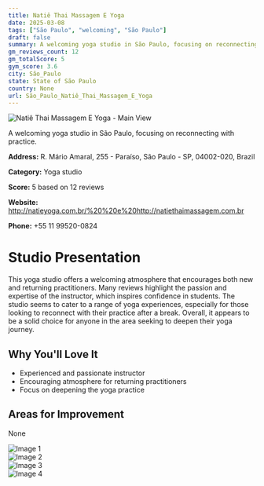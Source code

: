 ```yaml
---
title: Natiê Thai Massagem E Yoga
date: 2025-03-08
tags: ["São Paulo", "welcoming", "São Paulo"]  
draft: false
summary: A welcoming yoga studio in São Paulo, focusing on reconnecting with practice.
gm_reviews_count: 12
gm_totalScore: 5
gym_score: 3.6
city: São_Paulo
state: State of São Paulo
country: None
url: São_Paulo_Natiê_Thai_Massagem_E_Yoga
---
```


<div className="aspect-[16/9] relative my-8">
  <img 
    src="https://lh5.googleusercontent.com/p/AF1QipOxZDVPs-V2FIpTnI299A8tQ3F6HZPZEkjKVaiC=w1920-h1080-k-no"
    alt="Natiê Thai Massagem E Yoga - Main View"
    className="object-cover absolute inset-0 w-full h-full rounded-lg"
  />
</div>

A welcoming yoga studio in São Paulo, focusing on reconnecting with practice.

**Address:** R. Mário Amaral, 255 - Paraíso, São Paulo - SP, 04002-020, Brazil

**Category:** Yoga studio

**Score:** 5 based on 12 reviews

**Website:** http://natieyoga.com.br/%20%20e%20http://natiethaimassagem.com.br

**Phone:** +55 11 99520-0824

# Studio Presentation

This yoga studio offers a welcoming atmosphere that encourages both new and returning practitioners. Many reviews highlight the passion and expertise of the instructor, which inspires confidence in students. The studio seems to cater to a range of yoga experiences, especially for those looking to reconnect with their practice after a break. Overall, it appears to be a solid choice for anyone in the area seeking to deepen their yoga journey.



## Why You'll Love It

- Experienced and passionate instructor
- Encouraging atmosphere for returning practitioners
- Focus on deepening the yoga practice

## Areas for Improvement

None

<div className="grid grid-cols-1 xl:grid-cols-2 gap-4 my-8">
<div className="aspect-[4/3] relative"><img src="https://lh3.googleusercontent.com/p/AF1QipOV1uFFKV68b0yzlvDcM1-5Gp481EoLNPccMPWs=w1920-h1080-k-no" alt="Image 1" className="object-cover absolute inset-0 w-full h-full rounded-lg" /></div>
<div className="aspect-[4/3] relative"><img src="https://lh5.googleusercontent.com/p/AF1QipPlsLgGVwgXbdEB6jZ9UK7h-NMzkjtcxLDynLxv=w1920-h1080-k-no" alt="Image 2" className="object-cover absolute inset-0 w-full h-full rounded-lg" /></div>
<div className="aspect-[4/3] relative"><img src="https://lh5.googleusercontent.com/p/AF1QipMe1rz-OdGA2N5P6CkaIH9s3sPhIFmQywf4E8Px=w1920-h1080-k-no" alt="Image 3" className="object-cover absolute inset-0 w-full h-full rounded-lg" /></div>
<div className="aspect-[4/3] relative"><img src="https://lh5.googleusercontent.com/p/AF1QipPKjD4lUy-dB2yGRysXuj3k0o7zoWXTV8N2Xa4z=w1920-h1080-k-no" alt="Image 4" className="object-cover absolute inset-0 w-full h-full rounded-lg" /></div>
</div>